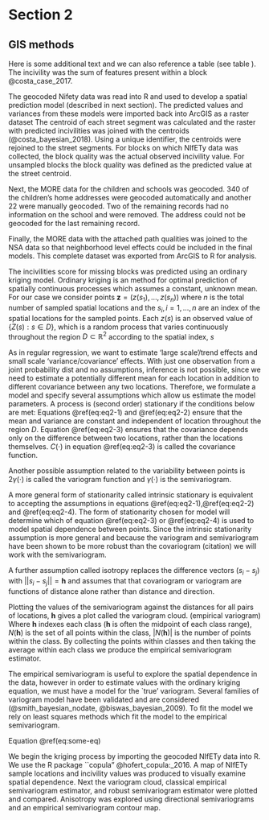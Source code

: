 
# Section 2


## GIS methods

Here is some additional text and we can also reference a table (see table \ref{Ta:a_table}).  The incivility was the sum of features present within a block @costa_case_2017.

\begin{table}
\begin{center}
\caption{NIfETy Incivility Items}
\begin{tabular}{cc}
  \hline \\
Total Broken Windows &People Swearing \\
Eviction Signs &People in Physical Fights \\
Un-Boarded Abandoned Buildings  &People Loitering \\
Boarded Abandoned Buildings &Intoxicated People \\
Structures with Broken Windows &Evidence of Prostitution \\
\multicolumn{2}{c}{Memorials}\\ \\
  \hline
\end{tabular}
\label{Ta:a_table}
\end{center}
\end{table}

The geocoded Nifety data was read into R and used to develop a spatial prediction model (described in next section).  The predicted values and variances from these models were imported back into ArcGIS as a raster dataset
The centroid of each street segment was calculated and the raster with predicted incivilities was joined with the centroids (@costa_bayesian_2018).  Using a unique identifier, the centroids were rejoined to the street segments.  For blocks on which NIfETy data was collected, the block quality was the actual observed incivility value. For unsampled blocks the block quality was defined as the predicted value at the street centroid.

Next, the MORE data for the children and schools was geocoded. 340 of the children's home addresses were geocoded automatically and another 22 were manually geocoded. Two of the remaining records had no information on the school and were removed. The address could not be geocoded for the last remaining record.

Finally, the MORE data with the attached path qualities was joined to the NSA data so that neighborhood level effects could be included in the final models.  This complete dataset was exported from ArcGIS to R for analysis.

\subsection*{Predicting Incivilities}

The incivilities score for missing blocks was predicted using an ordinary kriging model.  Ordinary kriging is an method for optimal prediction of spatially continuous processes which assumes a constant, unknown mean.  For our case we consider points $\mathbf{z}=(z(s_{1}), \ldots,z(s_{n}))$ where $n$ is the total number of sampled spatial locations and the $s_{i},\, i=1,\ldots,n$ are an index of the spatial locations for the sampled points. Each $z(s)$ is an observed value of $\{Z(s):s\in D\}$, which is a random process that varies continuously throughout the region $D \subset \mathbb{R}^{2}$ according to the spatial index, $s$

As in regular regression, we want to estimate 'large scale'/trend effects and small scale 'variance/covariance' effects.  With just one observation from a joint probability dist and no assumptions, inference is not possible, since we need to estimate a potentially different mean for each location in addition to different covariance between any two locations. Therefore, we formulate a model and specify several assumptions which allow us estimate the model parameters. A process is (second order) stationary if the conditions below are met:
\begin{gather}
E(Z(s))=\mu(s)=\mu,\text{for all }s \in D (\#eq:eq2-1)\\
Var(Z(s))=\sigma^{2}(s)=\sigma^{2},\text{for all }s \in D (\#eq:eq2-2)\\
Cov(Z(s_{1}),Z(s_{2}))=C(s_{i}-s_{j}),\text{for all }s_{i}\ne s_{j} \in D (\#eq:eq2-3)
\end{gather}
Equations \@ref(eq:eq2-1) and \@ref(eq:eq2-2) ensure that the mean and variance are constant and independent of location throughout the region $D$. Equation \@ref(eq:eq2-3) ensures that the covariance depends only on the difference between two locations, rather than the locations themselves. $C(\cdot)$ in equation \@ref(eq:eq2-3) is called the covariance function.

Another possible assumption related to the variability between points is
\begin{equation}
  Var(Z(s_{1})-Z(s_{2}))=2\gamma(s_{i}-s_{j}),\text{for all }s_{i}\ne s_{j} \in D (\#eq:eq2-4)
\end{equation}
$2\gamma(\cdot)$ is called the variogram function and $\gamma(\cdot)$ is the semivariogram.

A more general form of stationarity called intrinsic stationary is equivalent to accepting the assumptions in equations \@ref(eq:eq2-1),\@ref(eq:eq2-2) and \@ref(eq:eq2-4). The form of stationarity chosen for model will determine which of equation \@ref(eq:eq2-3) or \@ref(eq:eq2-4) is used to model spatial dependence between points.  Since the intrinsic stationarity assumption is more general and because the variogram and semivariogram have been shown to be more robust than the covariogram (citation) we will work with the semivariogram.

A further assumption called isotropy replaces the difference vectors $(s_{i}-s_{j})$ with $||s_{i}-s_{j}||=\mathbf{h}$ and assumes that that covariogram or variogram are functions of distance alone rather than distance and direction.

Plotting the values of the semivariogram against the distances for all pairs of locations, $\mathbf{h}$ gives a plot called the variogram cloud.
(empirical variogram)
\begin{gather*}
\hat{\gamma}(\mathbf{h})=\frac{1}{2|N(\mathbf{h})|}\sum_{N(\mathbf{h})}(Z(s_{i})-Z(s_{j}))^{2}
\end{gather*}
Where $\mathbf{h}$ indexes each class ($\mathbf{h}$ is often the midpoint of each class range), $N(\mathbf{h})$ is the set of all points within the class,  $|N(\mathbf{h})|$ is the number of points within the class. By collecting the points within classes and then taking the average within each class we produce the empirical semivariogram estimator.

The empirical semivariogram is useful to explore the spatial dependence in the data, however in order to estimate values with the ordinary kriging equation, we must have a model for the `true' variogram.  Several families of variogram model have been validated and are considered (@smith_bayesian_nodate, @biswas_bayesian_2009).  To fit the model we rely on least squares methods which fit the model to the empirical semivariogram.

Equation \@ref(eq:some-eq) 
 
We begin the kriging process by importing the geocoded NIfETy data into R.  We use the R package ``copula" @hofert_copula:_2016. A map of NIfETy sample locations and incivility values was produced to visually examine spatial dependence. Next the variogram cloud, classical empirical semivariogram estimator, and robust semivariogram estimator were plotted and compared.  Anisotropy was explored using directional semivariograms and an empirical semivariogram contour map.

